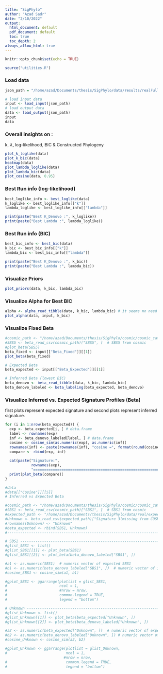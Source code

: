 ```yaml
---
title: "SigPhylo"
author: "Azad Sadr"
date: "2/10/2022"
output:
  html_document: default
  pdf_document: default
  toc: true
  toc_depth: 2
always_allow_html: true
---
```


```r
knitr::opts_chunk$set(echo = TRUE)
```

```r
source("utilities.R")
```

### Load data
```r
json_path = "/home/azad/Documents/thesis/SigPhylo/data/results/realFull/output.json"

# load input data
input <- load_input(json_path)
# load output data
data <- load_output(json_path)
input
data
```

### Overall insights on :
k, $\lambda$, log-likelihood, BIC & Constructed Phylogeny
```r
plot_k_loglike(data)
plot_k_bic(data)
heatmap(data)
plot_lambda_loglike(data)
plot_lambda_bic(data)
plot_cosine(data, 0.95)
```

### Best Run info (log-likelihood)
```r
best_loglike_info <- best_loglike(data)
k_loglike <- best_loglike_info[["k"]]
lambda_loglike <- best_loglike_info[["lambda"]]

print(paste("Best K_Denovo :", k_loglike))
print(paste("Best Lambda :", lambda_loglike))
```

### Best Run info (BIC)
```r
best_bic_info <- best_bic(data)
k_bic <- best_bic_info[["k"]]
lambda_bic <- best_bic_info[["lambda"]]

print(paste("Best K_Denovo :", k_bic))
print(paste("Best Lambda :", lambda_bic))
```

### Visualize Priors
```r
plot_priors(data, k_bic, lambda_bic)
```

### Visualize Alpha for Best BIC
```r
alpha <- alpha_read_tibble(data, k_bic, lambda_bic) # it seems no need to this function
plot_alpha(data, input, k_bic)
```

### Visualize Fixed Beta
```r
#cosmic_path <- "/home/azad/Documents/thesis/SigPhylo/cosmic/cosmic_catalogue.csv"
#SBS5 <- beta_read_csv(cosmic_path)["SBS5", ]  # SBS5 from cosmic
#plot_beta(SBS5)
beta_fixed <- input[["Beta_Fixed"]][[1]]
plot_beta(beta_fixed)
```


```r
# Expected Beta
beta_expected <- input[["Beta_Expected"]][[1]]

# Inferred Beta (lowest BIC)
beta_denovo <- beta_read_tibble(data, k_bic, lambda_bic)
beta_denovo_labeled <- beta_labeling(beta_expected, beta_denovo)
```


### Visualize Inferred vs. Expected Signature Profiles (Beta)
first plots represent expected signature and second plots represent inferred signature.
```r
for (i in 1:nrow(beta_expected)) {
  exp <- beta_expected[i, ] # data.frame
  label <- rownames(exp)
  inf <- beta_denovo_labeled[label, ] # data.frame
  cosine <- cosine_sim(as.numeric(exp), as.numeric(inf))
  rownames(inf) <- paste(rownames(inf), "cosine =", format(round(cosine, 3), nsmall = 3))
  compare <- rbind(exp, inf)
  
  cat(paste("Signature:", 
            rownames(exp), 
            "=================================================================="))
  print(plot_beta(compare))
}
```


\begin{center}
THE END
\end{center}


```r
#data
#data[["Cosine"]][[5]]
# Inferred vs Expected Beta

#cosmic_path <- "/home/azad/Documents/thesis/SigPhylo/cosmic/cosmic_catalogue.csv"
#SBS1 <- beta_read_csv(cosmic_path)["SBS1", ]  # SBS1 from cosmic
#expected_path <- "/home/azad/Documents/thesis/SigPhylo/data/real/expected_beta.csv"
#Unknown <- beta_read_csv(expected_path)["Signature 3(missing from COSMIC)", ] # missing from cosmic
#rownames(Unknown) <- "Unknown"
#beta_expected <- rbind(SBS1, Unknown)
#-------------------------------------------------------------------------------

# SBS1 -------------------------------------------------------------------------
#glist_SBS1 <- list()
#glist_SBS1[[1]] <- plot_beta(SBS1)
#glist_SBS1[[2]] <- plot_beta(beta_denovo_labeled["SBS1", ])

#a1 <- as.numeric(SBS1)  # numeric vector of expected SBS1
#b1 <- as.numeric(beta_denovo_labeled["SBS1", ])  # numeric vector of inferred SBS1
#cosine_SBS1 <- cosine_sim(a1, b1)

#gplot_SBS1 <- ggarrange(plotlist = glist_SBS1, 
#                        ncol = 1, 
#                        #nrow = nrow, 
#                        common.legend = TRUE, 
#                        legend = "bottom")

# Unknown ----------------------------------------------------------------------
#glist_Unknown <- list()
#glist_Unknown[[1]] <- plot_beta(beta_expected["Unknown", ])
#glist_Unknown[[2]] <- plot_beta(beta_denovo_labeled["Unknown", ])

#a2 <- as.numeric(beta_expected["Unknown", ])  # numeric vector of expected Unknown
#b2 <- as.numeric(beta_denovo_labeled["Unknown", ]) # numeric vector of inferred Unknown
#cosine_Unknown <- cosine_sim(a2, b2)

#gplot_Unknown <- ggarrange(plotlist = glist_Unknown, 
#                           ncol = 1, 
                           #nrow = nrow, 
#                           common.legend = TRUE, 
#                           legend = "bottom")
```






